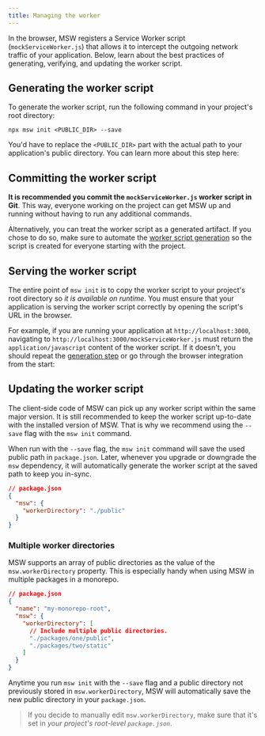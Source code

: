 ```yaml
---
title: Managing the worker
---
```


In the browser, MSW registers a Service Worker script (`mockServiceWorker.js`) that allows it to intercept the outgoing network traffic of your application. Below, learn about the best practices of generating, verifying, and updating the worker script.

## Generating the worker script

To generate the worker script, run the following command in your project's root directory:

```
npx msw init <PUBLIC_DIR> --save
```

You'd have to replace the `<PUBLIC_DIR>` part with the actual path to your application's public directory. You can learn more about this step here:


<PageCard
  icon={CommandLineIcon}
  url="/docs/cli/init#--save"
  title="`init` CLI command"
  description="Generate the worker script at the given path."
/>

## Committing the worker script

**It is recommended you commit the `mockServiceWorker.js` worker script in Git**. This way, everyone working on the project can get MSW up and running without having to run any additional commands.

Alternatively, you can treat the worker script as a generated artifact. If you chose to do so, make sure to automate the [worker script generation](#generating-the-worker-script) so the script is created for everyone starting with the project.

## Serving the worker script

The entire point of `msw init` is to copy the worker script to your project's root directory so _it is available on runtime_. You must ensure that your application is serving the worker script correctly by opening the script's URL in the browser.

For example, if you are running your application at `http://localhost:3000`, navigating to `http://localhost:3000/mockServiceWorker.js` must return the `application/javascript` content of the worker script. If it doesn't, you should repeat the [generation step](#generating-the-worker-script) or go through the browser integration from the start:


<PageCard
  icon={WindowIcon}
  url="/docs/integrations/browser"
  title="Browser integration"
  description="Set up Mock Service Worker in the browser."
/>

## Updating the worker script

The client-side code of MSW can pick up any worker script within the same major version. It is still recommended to keep the worker script up-to-date with the installed version of MSW. That is why we recommend using the `--save` flag with the `msw init` command.

When run with the `--save` flag, the `msw init` command will save the used public path in `package.json`. Later, whenever you upgrade or downgrade the `msw` dependency, it will automatically generate the worker script at the saved path to keep you in-sync.

```json {3-5}
// package.json
{
  "msw": {
    "workerDirectory": "./public"
  }
}
```

<PageCard
  icon={CommandLineIcon}
  url="/docs/cli/init#--save"
  title="`--save` flag of the `init` command"
  description="Save the public directory to enable automatic updates."
/>

### Multiple worker directories

MSW supports an array of public directories as the value of the `msw.workerDirectory` property. This is especially handy when using MSW in multiple packages in a monorepo.

```json {5-9}
// package.json
{
  "name": "my-monorepo-root",
  "msw": {
    "workerDirectory": [
      // Include multiple public directories.
      "./packages/one/public",
      "./packages/two/static"
    ]
  }
}
```

Anytime you run `msw init` with the `--save` flag and a public directory not previously stored in `msw.workerDirectory`, MSW will automatically save the new public directory in your `package.json`.

> If you decide to manually edit `msw.workerDirectory`, make sure that it's set in <em>your project's root-level `package.json`</em>.
